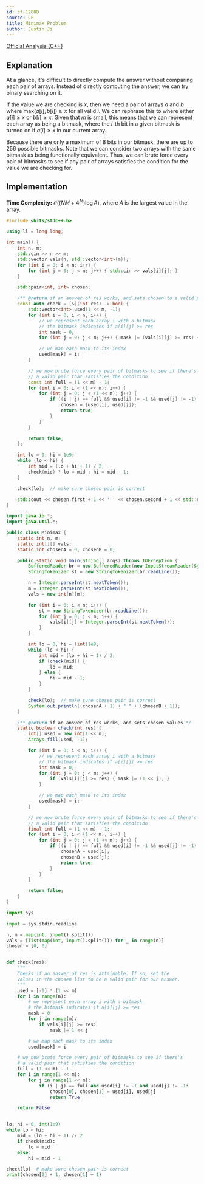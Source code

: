 ```yaml
---
id: cf-1288D
source: CF
title: Minimax Problem
author: Justin Ji
---
```


[Official Analysis (C++)](https://codeforces.com/blog/entry/73105)

## Explanation

At a glance, it's difficult to directly compute the answer without comparing
each pair of arrays. Instead of directly computing the answer, we can try
binary searching on it.

If the value we are checking is $x$, then we need a pair of arrays $a$ and $b$
where $\text{max}(a[i], b[i]) \geq x$ for all valid $i$. We can rephrase this to where
either $a[i] \geq x$ or $b[i] \geq x$. Given that $m$ is small, this means that we can represent each array as being a bitmask,
where the $i$-th bit in a given bitmask is turned on if $a[i] \geq x$ in our current array.

Because there are only a maximum of $8$ bits in our bitmask, there are up to $256$ possible bitmasks.
Note that we can consider two arrays with the same bitmask as being functionally equivalent. Thus, we can brute force every pair of bitmasks to see if any pair of arrays satisfies the condition for the value we are checking for.

## Implementation

**Time Complexity:** $\mathcal{O}((NM+4^{M})\log{A})$, where $A$ is the largest value in the array.

<LanguageSection>
<CPPSection>

```cpp
#include <bits/stdc++.h>

using ll = long long;

int main() {
	int n, m;
	std::cin >> n >> m;
	std::vector vals(n, std::vector<int>(m));
	for (int i = 0; i < n; i++) {
		for (int j = 0; j < m; j++) { std::cin >> vals[i][j]; }
	}

	std::pair<int, int> chosen;

	/** @return if an answer of res works, and sets chosen to a valid pair */
	const auto check = [&](int res) -> bool {
		std::vector<int> used(1 << m, -1);
		for (int i = 0; i < n; i++) {
			// we represent each array i with a bitmask
			// the bitmask indicates if a[i][j] >= res
			int mask = 0;
			for (int j = 0; j < m; j++) { mask |= (vals[i][j] >= res) << j; }

			// we map each mask to its index
			used[mask] = i;
		}

		// we now brute force every pair of bitmasks to see if there's
		// a valid pair that satisfies the condition
		const int full = (1 << m) - 1;
		for (int i = 0; i < (1 << m); i++) {
			for (int j = 0; j < (1 << m); j++) {
				if ((i | j) == full && used[i] != -1 && used[j] != -1) {
					chosen = {used[i], used[j]};
					return true;
				}
			}
		}

		return false;
	};

	int lo = 0, hi = 1e9;
	while (lo < hi) {
		int mid = (lo + hi + 1) / 2;
		check(mid) ? lo = mid : hi = mid - 1;
	}

	check(lo);  // make sure chosen pair is correct

	std::cout << chosen.first + 1 << ' ' << chosen.second + 1 << std::endl;
}
```

</CPPSection>

<JavaSection>

```java
import java.io.*;
import java.util.*;

public class Minimax {
	static int n, m;
	static int[][] vals;
	static int chosenA = 0, chosenB = 0;

	public static void main(String[] args) throws IOException {
		BufferedReader br = new BufferedReader(new InputStreamReader(System.in));
		StringTokenizer st = new StringTokenizer(br.readLine());

		n = Integer.parseInt(st.nextToken());
		m = Integer.parseInt(st.nextToken());
		vals = new int[n][m];

		for (int i = 0; i < n; i++) {
			st = new StringTokenizer(br.readLine());
			for (int j = 0; j < m; j++) {
				vals[i][j] = Integer.parseInt(st.nextToken());
			}
		}

		int lo = 0, hi = (int)1e9;
		while (lo < hi) {
			int mid = (lo + hi + 1) / 2;
			if (check(mid)) {
				lo = mid;
			} else {
				hi = mid - 1;
			}
		}

		check(lo);  // make sure chosen pair is correct
		System.out.println((chosenA + 1) + " " + (chosenB + 1));
	}

	/** @return if an answer of res works, and sets chosen values */
	static boolean check(int res) {
		int[] used = new int[1 << m];
		Arrays.fill(used, -1);

		for (int i = 0; i < n; i++) {
			// we represent each array i with a bitmask
			// the bitmask indicates if a[i][j] >= res
			int mask = 0;
			for (int j = 0; j < m; j++) {
				if (vals[i][j] >= res) { mask |= (1 << j); }
			}

			// we map each mask to its index
			used[mask] = i;
		}

		// we now brute force every pair of bitmasks to see if there's
		// a valid pair that satisfies the condition
		final int full = (1 << m) - 1;
		for (int i = 0; i < (1 << m); i++) {
			for (int j = 0; j < (1 << m); j++) {
				if ((i | j) == full && used[i] != -1 && used[j] != -1) {
					chosenA = used[i];
					chosenB = used[j];
					return true;
				}
			}
		}

		return false;
	}
}
```

</JavaSection>

<PySection>

```py
import sys

input = sys.stdin.readline

n, m = map(int, input().split())
vals = [list(map(int, input().split())) for _ in range(n)]
chosen = [0, 0]


def check(res):
	"""
	Checks if an answer of res is attainable. If so, set the
	values in the chosen list to be a valid pair for our answer.
	"""
	used = [-1] * (1 << m)
	for i in range(n):
		# we represent each array i with a bitmask
		# the bitmask indicates if a[i][j] >= res
		mask = 0
		for j in range(m):
			if vals[i][j] >= res:
				mask |= 1 << j

		# we map each mask to its index
		used[mask] = i

	# we now brute force every pair of bitmasks to see if there's
	# a valid pair that satisfies the condition
	full = (1 << m) - 1
	for i in range(1 << m):
		for j in range(1 << m):
			if (i | j) == full and used[i] != -1 and used[j] != -1:
				chosen[0], chosen[1] = used[i], used[j]
				return True

	return False


lo, hi = 0, int(1e9)
while lo < hi:
	mid = (lo + hi + 1) // 2
	if check(mid):
		lo = mid
	else:
		hi = mid - 1

check(lo)  # make sure chosen pair is correct
print(chosen[0] + 1, chosen[1] + 1)
```

</PySection>
</LanguageSection>
